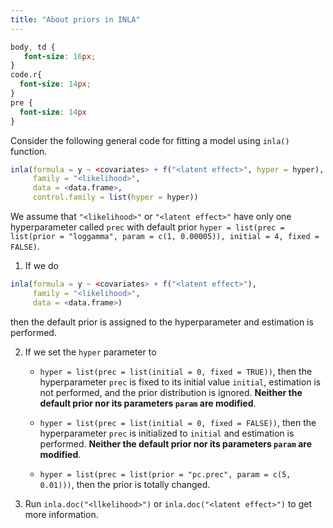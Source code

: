 ```yaml
---
title: "About priors in INLA"
---
```


```css
body, td {
   font-size: 16px;
}
code.r{
  font-size: 14px;
}
pre {
  font-size: 14px
}
```

Consider the following general code for fitting a model using `inla()` function.

```r
inla(formula = y ~ <covariates> + f("<latent effect>", hyper = hyper),
     family = "<likelihood>", 
     data = <data.frame>,
     control.family = list(hyper = hyper))
```

We assume that `"<likelihood>"` or `"<latent effect>"` have only one hyperparameter called `prec` with default prior `hyper = list(prec = list(prior = "loggamma", param = c(1, 0.00005)), initial = 4, fixed = FALSE)`.


1. If we do

```r
inla(formula = y ~ <covariates> + f("<latent effect>"),
     family = "<likelihood>", 
     data = <data.frame>)
```
 
then the default prior is assigned to the hyperparameter and estimation is performed.
 
2. If we set the `hyper` parameter to

    - `hyper = list(prec = list(initial = 0, fixed = TRUE))`, then the hyperparameter `prec` is fixed to its initial value `initial`, estimation is not performed, and the prior distribution is ignored. **Neither the default prior nor its parameters `param` are modified**.

    - `hyper = list(prec = list(initial = 0, fixed = FALSE))`, then the hyperparameter `prec` is initialized to `initial` and estimation is performed. **Neither the default prior nor its parameters `param` are modified**.

    - `hyper = list(prec = list(prior = "pc.prec", param = c(5, 0.01)))`, then the prior is totally changed.

3. Run `inla.doc("<llkelihood>")` or `inla.doc("<latent effect>")` to get more information.


